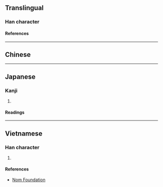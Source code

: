 {{character info/new}}
==Translingual==

===Han character===
{{Han char|rn=46|rad=山|as=13|sn=16|four=25732|canj=UTWV|ids=⿰山農}}

====References====
{{Han ref|kx=0320.180|dkj=08505|hdz=10800.140|uh=5DA9}}

----

==Chinese==
{{zh-see|峱|v}}

----

==Japanese==

===Kanji===
{{ja-kanji|grade=|rs=山13}}

# {{defn|lang=ja|sort=山13}}

====Readings====
{{ja-readings
|on=だう
}}

----

==Vietnamese==

===Han character===
{{vi-readings|rs=山13|reading=[[nổng]], [[nùng]]}}

# {{defn|lang=vi|sort=山13}}

====References====
* [http://nomfoundation.org/common/nom_details.php?codepoint=5da9 Nom Foundation]
